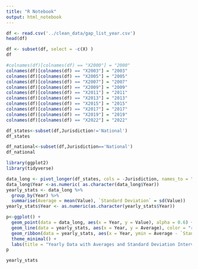 ```yaml
---
title: "R Notebook"
output: html_notebook
---
```


```r
df <- read.csv('../clean_data/gap_list_year.csv')
head(df)
```

```r
df <- subset(df, select = -c(X) )
df
```

```r
#colnames(df)[colnames(df) == "X2000"] = "2000"
colnames(df)[colnames(df) == "X2003"] = "2003"
colnames(df)[colnames(df) == "X2005"] = "2005"
colnames(df)[colnames(df) == "X2007"] = "2007"
colnames(df)[colnames(df) == "X2009"] = "2009"
colnames(df)[colnames(df) == "X2011"] = "2011"
colnames(df)[colnames(df) == "X2013"] = "2013"
colnames(df)[colnames(df) == "X2015"] = "2015"
colnames(df)[colnames(df) == "X2017"] = "2017"
colnames(df)[colnames(df) == "X2019"] = "2019"
colnames(df)[colnames(df) == "X2022"] = "2022"
```
```r
df_states<-subset(df,Jurisdiction!='National')
df_states
```

```r
df_national<-subset(df,Jurisdiction=='National')
df_national
```

```r
library(ggplot2)
library(tidyverse)
```

```r
data_long <- pivot_longer(df_states, cols = -Jurisdiction, names_to = "Year", values_to = "Value")
data_long$Year <-as.numeric( as.character(data_long$Year))
yearly_stats <- data_long %>%
  group_by(Year) %>%
  summarise(Average = mean(Value), `Standard Deviation` = sd(Value))
yearly_stats$Year <- as.numeric(as.character(yearly_stats$Year))

p<-ggplot() +
  geom_point(data = data_long, aes(x = Year, y = Value), alpha = 0.6) +
  geom_line(data = yearly_stats, aes(x = Year, y = Average), color = "red") +
  geom_ribbon(data = yearly_stats, aes(x = Year, ymin = Average - `Standard Deviation`, ymax = Average + `Standard Deviation`), alpha = 0.2, fill = "red") +
  theme_minimal() +
  labs(title = "Yearly Data with Averages and Standard Deviation Intervals", x = "Year", y = "Value")
p

```

```r
yearly_stats
```










